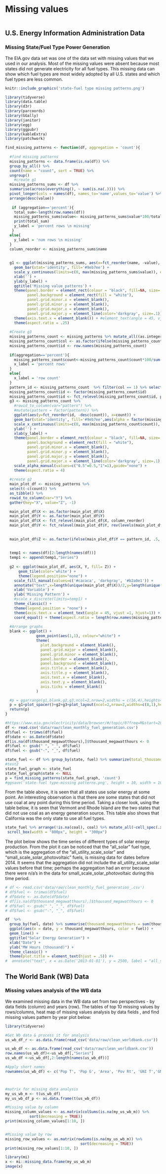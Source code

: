 # Missing values

```r
```

## U.S. Energy Information Administration Data
### Missing State/Fuel Type Power Generation
The EIA.gov data set was one of the data set with missing values that we used in our analysis. Most of the missing values were absent because most states did not generate electricity for all fuel types. This missing data can show which fuel types are most widely adopted by all U.S. states and which fuel types are less common. 
```r
knitr::include_graphics('state-fuel type missing patterns.png')
```

```r
library(tidyverse)
library(data.table)
library(d3r)
library(parcoords)
library(GGally)
library(janitor)
library(egg)
library(ggpubr)
library(kableExtra)
library(patchwork)
```

```r
find_missing_patterns <- function(df, aggregation = 'count'){
  
  #find missing patterns
  missing_patterns <- data.frame(is.na(df)) %>%
  group_by_all() %>%
  count(name = "count", sort = TRUE) %>%
  ungroup()
    #create g1
  missing_patterns_sums <- df %>%
  summarise(across(everything(), ~ sum(is.na(.)))) %>% 
  pivot_longer(cols = names(df), names_to='name',values_to='value') %>%
  arrange(desc(value))
  
   if (aggregation=='percent'){
    total_sum<-length(row.names(df))
    missing_patterns_sums$value<- missing_patterns_sums$value*100/total_sum
    print(total_sum)
    y_label = 'percent rows \n missing'
   }
  else{
    y_label = 'num rows \n missing'
  }
  column_reorder <- missing_patterns_sums$name
  
  
  g1 <- ggplot(missing_patterns_sums, aes(x=fct_reorder(name, -value), y=value))+
    geom_bar(stat='identity', fill='#9eb7ee') +
    scale_y_continuous(limits=c(0, max(missing_patterns_sums$value)), expand=c(0,0)) +
    xlab('') +
    ylab(y_label) +
    ggtitle('Missing value patterns') +
    theme(panel.border = element_rect(colour = "black", fill=NA, size=.5), 
          panel.background = element_rect(fill = "white"),
          panel.grid.minor.x = element_blank(),
          panel.grid.minor.y = element_blank(),
          panel.grid.major.x = element_blank(),
          panel.grid.major.y = element_line(color='darkgray', size=.1)) +
    theme(axis.text.x = element_blank()) + #element_text(angle = 45, vjust = 1, hjust=1)) +
    theme(aspect.ratio = .25)
  
  #Create g3
  missing_patterns_count <- missing_patterns %>% mutate_all((as.integer)) %>% adorn_totals("col")
  missing_patterns_count$col <- as.factor(ifelse(missing_patterns_count$Total - missing_patterns_count$count == 0 , 1, 0.5))
  missing_patterns_count$id <- row.names(missing_patterns_count)
  
  if(aggregation=='percent'){
    missing_patterns_count$count<-missing_patterns_count$count*100/sum(missing_patterns_count$count)
    x_label = 'percent rows'
  }
  else{
    x_label = 'row count'
  }
  pattern_id <- missing_patterns_count  %>% filter(col == 1) %>% select(id) %>% as.character()
  missing_patterns_count$id <- factor(missing_patterns_count$id)
  missing_patterns_count$id <- fct_relevel(missing_patterns_count$id, paste(sort(as.integer(levels(missing_patterns_count$id)), decreasing = TRUE)))
  g3 <- missing_patterns_count %>%
    #rowid_to_column(var="pattern") %>%
    #mutate(pattern = factor(pattern)) %>%
    ggplot(aes(y=fct_reorder(id, -desc(count)), x=count)) + 
    geom_bar(stat='identity', fill='#9eb7ee',aes(alpha = factor(missing_patterns_count$col))) +
    scale_x_continuous(limits=c(0, max(missing_patterns_count$count)), expand=c(0,0)) + #, breaks = seq(0,max(missing_patterns$count), 5) if want to have the y axis break on 5s
    ylab('') +
    xlab(y_label) +
    theme(panel.border = element_rect(colour = "black", fill=NA, size=.5), 
          panel.background = element_rect(fill = "white"),
          panel.grid.minor.x = element_blank(),
          panel.grid.minor.y = element_blank(),
          panel.grid.major.y = element_blank(),
          panel.grid.major.x = element_line(color='darkgray', size=.1),) +
    scale_alpha_manual(values=c("0.5"=0.5,"1"=1),guide="none") +
    theme(aspect.ratio = 4)
  
  #create g2
  main_plot_df <- missing_patterns %>%
  select(-c(count)) %>%
  as_tibble() %>%
  rowid_to_column(var="Y") %>%
  gather(key="X", value="Z", -1) 

  main_plot_df$X <- as.factor(main_plot_df$X)
  main_plot_df$Y <- as.factor(main_plot_df$Y)
  main_plot_df$X <- fct_relevel(main_plot_df$X, column_reorder)
  main_plot_df$Y <- fct_relevel(main_plot_df$Y, rev(levels(main_plot_df$Y)))
  
  
  main_plot_df$Z <- as.factor(ifelse(main_plot_df$Y == pattern_id, .5, main_plot_df$Z))
  
  
  temp1 <- names(df)[2:length(names(df))]
  temp1 <- append(temp1,"Series")
  
  g2 <- ggplot(main_plot_df, aes(X, Y, fill= Z)) + 
      geom_tile(color='white') +
      theme(legend.position="none") +
    scale_fill_manual(values=c('#cacaca', 'darkgray', '#b2a0e1')) +
    annotate("text",x=length(unique(main_plot_df$X))/2,y=length(unique(main_plot_df$Y))-as.integer(pattern_id)+1,label='complete cases') + 
    xlab('Variable') +
    ylab('Missing Pattern') +
    #scale_x_discrete(limits=temp1) +
    theme_classic() +
    theme(legend.position = "none") +
    theme(axis.text.x = element_text(angle = 45, vjust =1, hjust=1)) +
    coord_equal() + theme(aspect.ratio = length(row.names(missing_patterns))/(length(names(missing_patterns))-1))
  
  #Arrange graphs
  blank <- ggplot() + 
              geom_point(aes(1,1), colour="white") +
              theme(                              
                plot.background = element_blank(), 
                panel.grid.major = element_blank(), 
                panel.grid.minor = element_blank(), 
                panel.border = element_blank(), 
                panel.background = element_blank(),
                axis.title.x = element_blank(),
                axis.title.y = element_blank(),
                axis.text.x = element_blank(),
                axis.text.y = element_blank(),
                axis.ticks = element_blank()
              )

  #p = ggarrange(g1,blank,g2,g3,ncol=2,nrow=2,widths = c(16,4),heights=c(4,16))
  p = g1+plot_spacer()+g2+g3+plot_layout(ncol=2,nrow=2,widths=c(8,1),heights=c(1,1))
  return(p)
}
```

```r
#https://www.eia.gov/electricity/data/browser/#/topic/0?freq=M&start=200101&end=202108&ctype=linechart&ltype=pin&pin=&maptype=0
df <- read.csv('data/raw/clean_monthly_fuel_generation.csv')
df$fuel <- trimws(df$fuel) 
df$date <- as.Date(df$date)
df[is.na(df$thousand_megawatthours),]$thousand_megawatthours <- 0
df$fuel <- gsub(" ", "_", df$fuel)
df$fuel <- gsub("-", "_", df$fuel)
```

```r
state_fuel <- df %>% group_by(state, fuel) %>% summarize(total_thousand_mwh = sum(thousand_megawatthours)) %>% pivot_wider(id_cols = c(state), names_from= fuel, values_from = total_thousand_mwh)
#test2
state_fuel_graph <- state_fuel
state_fuel_graph$state <- NULL
p = find_missing_patterns(state_fuel_graph, 'count')
#ggsave('state-fuel type-missing patterns.png', height = 10, width = 10, units = "in")
```
From the table above, it is seen that all states use solar energy at some point. An interesting observation is that there are some states that did not use coal at any point during this time period. Taking a closer look, using the table below, it is seen that Vermont and Rhode Island are the two states that did not use coal as an energy generation source. This table also shows that California was the only state to use all fuel types.
```r
state_fuel %>% arrange(!is.na(coal), coal) %>% mutate_all(~cell_spec(.x, color = ifelse(is.na(.x), "red"," black"))) %>% kable(escape = F) %>% kable_styling("striped", font_size = 9, full_width = F) %>% 
 scroll_box(width = "800px", height = "300px")
```

The plot below shows the time series of different types of solar energy production. From the plot it can be noticed that the "all_solar" fuel type, which is the aggregation of the "all_utility_scale_solar" and "small_scale_solar_photovoltaic" fuels, is missing data for dates before 2014. It seems that the aggregation did not include the all_utility_scale_solar values before that time; perhaps the aggregation had an error because there were n/a's in the data for small_scale_solar_photovoltaic during this time period.

```r
# df <- read.csv('data/raw/clean_monthly_fuel_generation_.csv')
# df$fuel <- trimws(df$fuel) 
# df$date <- as.Date(df$date)
# df[is.na(df$thousand_megawatthours),]$thousand_megawatthours <- 0
# df$fuel <- gsub(" ", "_", df$fuel)
# df$fuel <- gsub("-", "_", df$fuel)

df  %>% 
  group_by(fuel, date) %>% summarise(thousand_megawatthours = sum(thousand_megawatthours)) %>% filter(fuel %in% c('all_solar', 'all_utility_scale_solar', 'small_scale_solar_photovoltaic')) %>%
  ggplot(aes(x = date, y = thousand_megawatthours, color = fuel)) +
  geom_line() +
  ggtitle("Solar Energy Generation") +
  xlab("Date") +
  ylab("MW Hours (thousand)") +
  theme_classic() +
  theme(plot.title = element_text(hjust = .5)) #+
#  annotate("text", x = as.Date('2013-01-01'), y = 2500, label = "all_solar aggregated incorrectly before this #point.")
```

## The World Bank (WB) Data
### Missing values analysis of the WB data

We examined missing data in the WB data set  from two perspectives - by data fields (column) and years (row). The tables of top 10 missing values by rows/columns, heat map of missing values analysis by data fields , and find missing values pattern by year plot below:

```r

library(tidyverse)

#Get Wb data & process it for analysis
us_wb_df_r <- as.data.frame(read_csv('data/raw/clean_worldbank.csv'))

us_wb_df <- as.data.frame(read_csv('data/raw/clean_worldbank.csv'))
row.names(us_wb_df)<-us_wb_df[,"Series"]
us_wb_df <-us_wb_df[,2:length(names(us_wb_df))]

#Apply short names
rownames(us_wb_df) <- c('Pop T', 'Pop G', 'Area', 'Pov Rt', 'GNI T','GNI Pc', 'GNI PPP', 'GNI PPP Pc', 'Inc Shr', 'Life Exp', 'Fertility Rt', 'Ado Ft', 'Contr Pr', 'Birth Rt', 'Mort Rt', 'Under Wt', 'Imm Mea', 'Prim Comp', 'Sec Sch', 'Prim Sch', 'HIV', 'Forest A', 'Water P', 'Energy Use', 'C02 Em', 'Elec Pwr', 'GDP T', 'GDP %', 'Infl %', 'Agri %', 'Industry %', 'Exports %', 'Imports %', 'Gross %', 'Revenue, %', 'Start up', 'Mkt Cap %', 'Military %', 'Mobile Sub', 'HT Exp %', 'Merchandise %', 'Net Bart', 'Ext Debt', 'Debt Sv %', 'Migration', 'Remittance', 'FDI', 'ODA')



#matrix for missing data analysis
my_us_wb_m <- t(us_wb_df)
my_us_wb_df_p <- as.data.frame(t(us_wb_df))

#Missing value by column
missing_column_values <- as.matrix(colSums(is.na(my_us_wb_m)) %>%
           sort(decreasing = TRUE))
print(missing_column_values[1:10, ])


#Missing value by row
missing_row_values <- as.matrix(rowSums(is.na(my_us_wb_m)) %>%
                                  sort(decreasing = TRUE))
print(missing_row_values[1:10, ])

library(mi)
x <- mi::missing_data.frame(my_us_wb_m)
image(x)

```

